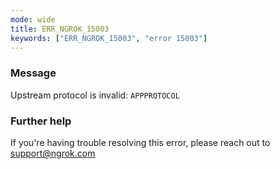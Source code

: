 ```yaml
---
mode: wide
title: ERR_NGROK_15003
keywords: ["ERR_NGROK_15003", "error 15003"]
---
```



### Message

Upstream protocol is invalid: `APPPROTOCOL`

<ErrorDetails />

### Further help

If you're having trouble resolving this error, please reach out to [support@ngrok.com](mailto:support@ngrok.com?subject=Help%20with%20ERR_NGROK_15003)
